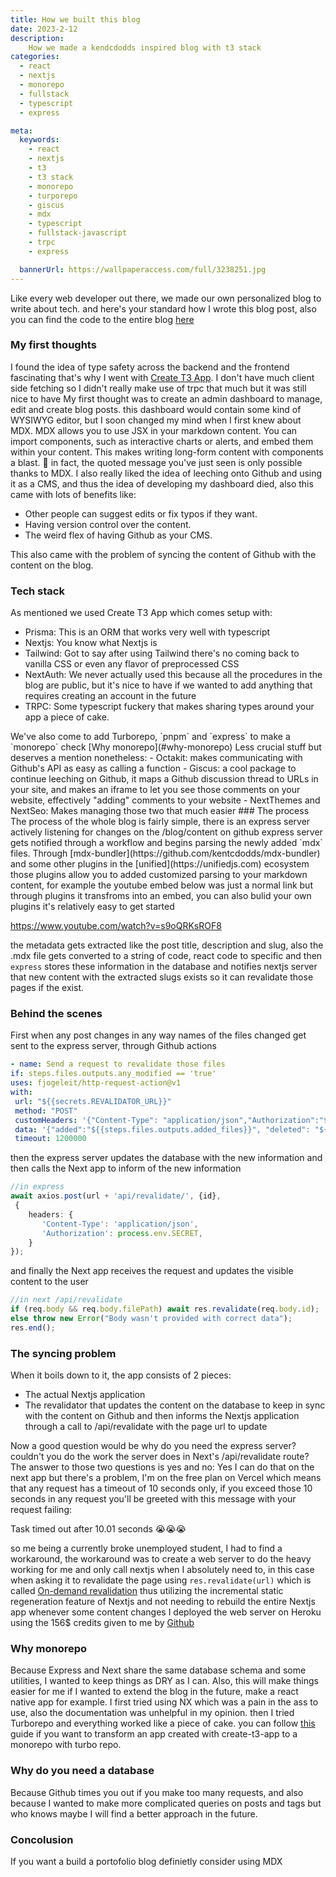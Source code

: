 ```yaml
---
title: How we built this blog
date: 2023-2-12
description: 
    How we made a kendcdodds inspired blog with t3 stack
categories:
  - react
  - nextjs
  - monorepo
  - fullstack
  - typescript
  - express

meta:
  keywords:
    - react
    - nextjs
    - t3
    - t3 stack
    - monorepo
    - turporepo 
    - giscus
    - mdx
    - typescript
    - fullstack-javascript
    - trpc
    - express

  bannerUrl: https://wallpaperaccess.com/full/3238251.jpg
---
```

Like every web developer out there, we made our own personalized blog to write about tech. and here's your standard how I wrote this
blog post, also you can find the code to the entire blog [here](https://github.com/The-Zagy/zagy-blog)



### My first thoughts
I found the idea of type safety across the backend and the frontend fascinating that's why I went with [Create T3 App](https://create.t3.gg/).
I don't have much client side fetching so I didn't really make use of trpc that much but it was still nice to have
My first thought was to create an admin dashboard to manage, edit and create blog posts. this dashboard would contain some kind of WYSIWYG editor,
but I soon changed my mind when I first knew about MDX.
<Quote author="MDXjs website" href="https://mdxjs.com/">
  MDX allows you to use JSX in your markdown content. You can import components,
   such as interactive charts or alerts, and embed them within your content.
    This makes writing long-form content with components a blast. 🚀
</Quote>
in fact, the quoted message you've just seen is only possible thanks to MDX.
I also really liked the idea of leeching onto Github and using it as a CMS, and thus the idea of developing my dashboard died,
also this came with lots of benefits like:
- Other people can suggest edits or fix typos if they want.
- Having version control over the content.
- The weird flex of having Github as your CMS.

This also came with the problem of syncing the content of Github with the content on the blog.
  
### Tech stack

As mentioned we used Create T3 App which comes setup with:
  
- Prisma: This is an ORM that works very well with typescript
- Nextjs: You know what Nextjs is
- Tailwind: Got to say after using Tailwind there's no coming back to vanilla CSS or even any flavor of preprocessed CSS
- NextAuth: We never actually used this because all the procedures in the blog are public, but it's nice to have if we wanted to add
 anything that requires creating an account in the future
- TRPC: Some typescript fuckery that makes sharing types around your app a piece of cake.

<Callout type="note">
  We've also come to add Turborepo, `pnpm` and `express` to make a `monorepo` check 
 [Why monorepo](#why-monorepo)
</Callout>
Less crucial stuff but deserves a mention nonetheless:
- Octakit: makes communicating with Github's API as easy as calling a function
- Giscus: a cool package to continue leeching on Github, it maps a Github discussion thread to URLs in your site, and makes
an iframe to let you see those comments on your website, effectively "adding" comments to your website 
- NextThemes and NextSeo: Makes managing those two that much easier
### The process
The process of the whole blog is fairly simple, there is an express server actively listening for changes on the /blog/content on github
express server gets notified through a workflow and begins parsing the newly added `mdx` files.
Through [mdx-bundler](https://github.com/kentcdodds/mdx-bundler) and some other plugins in the [unified](https://unifiedjs.com) ecosystem
those plugins allow you to added customized parsing to your markdown content, for example the youtube embed below was just a normal link
but through plugins it transfroms into an embed, you can also bulid your own plugins it's relatively easy to get started

https://www.youtube.com/watch?v=s9oQRKsROF8

the metadata gets extracted like the post title, description and slug, also the .mdx file gets converted to a string of code, react code to specific and then `express` stores these information
in the database and notifies nextjs server that new content with the extracted slugs exists so it can revalidate those pages if the exist.   

### Behind the scenes
  First when any post changes in any way names of the files changed get sent to the express server, through Github actions

  ```yaml  {7} 
- name: Send a request to revalidate those files
 if: steps.files.outputs.any_modified == 'true'
 uses: fjogeleit/http-request-action@v1
 with:
   url: "${{secrets.REVALIDATOR_URL}}"
   method: "POST"
   customHeaders: '{"Content-Type": "application/json","Authorization":"${{secrets.SEED_PASS}}"}'
   data: '{"added":"${{steps.files.outputs.added_files}}", "deleted": "${{steps.files.outputs.deleted_files}}", "modified": "${{steps.files.outputs.modified_files}}", "renamed": "${{steps.files.outputs.renamed_files}}"}'
   timeout: 1200000
  ```
then the express server updates the database with the new information and then calls the Next app to inform of the new information
```ts 
//in express
await axios.post(url + 'api/revalidate/', {id},
 {
    headers: {
       'Content-Type': 'application/json',
       'Authorization': process.env.SECRET,
    }
});
```
and finally the Next app receives the request and updates the visible content to the user

```ts 
//in next /api/revalidate
if (req.body && req.body.filePath) await res.revalidate(req.body.id);
else throw new Error("Body wasn't provided with correct data");
res.end();
```

### The syncing problem
When it boils down to it, the app consists of 2 pieces:
- The actual Nextjs application 
- The revalidator that updates the content on the database to keep in sync with the content on Github
and then informs the Nextjs application through a call to /api/revalidate with the page url to update

Now a good question would be why do you need the express server? couldn't you do the work the server does in Next's /api/revalidate route?
The answer to those two questions is yes and no:
Yes I can do that on the next app but there's a problem, I'm on the free plan on Vercel which means that any request has a timeout
of 10 seconds only, if you exceed those 10 seconds in any request you'll be greeted with this message with your request failing:

<Quote author="Vercel on free tier">
  Task timed out after 10.01 seconds 😭😭😭
</Quote>

so me being a currently broke unemployed student, I had to find a workaround, the workaround was to create a web server to do the heavy
working for me and only call nextjs when I absolutely need to, in this case when asking it to revalidate the page using
`res.revalidate(url)` which is called [On-demand revalidation](https://nextjs.org/docs/basic-features/data-fetching/incremental-static-regeneration#on-demand-revalidation)
thus utilizing the incremental static regeneration feature of Nextjs and not needing to rebuild the entire Nextjs app whenever some content changes 
I deployed the web server on Heroku using the 156$ credits given to me by [Github](https://education.github.com/pack)

### Why monorepo
Because Express and Next share the same database schema and some utilities, I wanted to keep things as DRY as I can.
Also, this will make things easier for me if I wanted to extend the blog in the future, make a react native app for example.
I first tried using NX which was a pain in the ass to use, also the documentation was unhelpful in my opinion.
then I tried Turborepo and everything worked like a piece of cake. you can follow [this](https://www.jumr.dev/blog/t3-turbo) guide if you want to transform an app
created with create-t3-app to a monorepo with turbo repo.

### Why do you need a database
Because Github times you out if you make too many requests, and also because I wanted to make more complicated queries on posts
and tags but who knows maybe I will find a better approach in the future.

### Concolusion
If you want a build a portofolio blog definietly consider using MDX 



